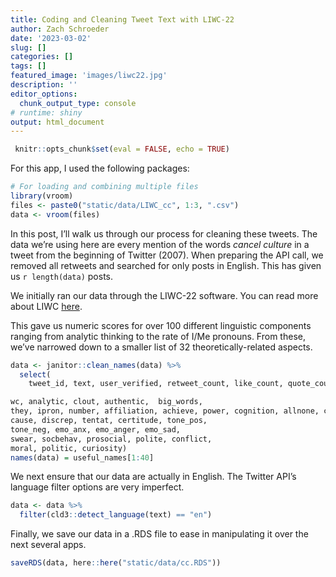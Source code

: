 ```yaml
---
title: Coding and Cleaning Tweet Text with LIWC-22
author: Zach Schroeder
date: '2023-03-02'
slug: []
categories: []
tags: []
featured_image: 'images/liwc22.jpg'
description: ''
editor_options: 
  chunk_output_type: console
# runtime: shiny
output: html_document
---
```


```r
 knitr::opts_chunk$set(eval = FALSE, echo = TRUE)
```

For this app, I used the following packages:

```r
# For loading and combining multiple files
library(vroom)
files <- paste0("static/data/LIWC_cc", 1:3, ".csv")
data <- vroom(files)
```

In this post, I'll walk us through our process for cleaning these tweets. The data we're using here are every mention of the words *cancel culture* in a tweet from the beginning of Twitter (2007). When preparing the API call, we removed all retweets and searched for only posts in English. This has given us `r length(data)` posts.

We initially ran our data through the LIWC-22 software. You can read more about LIWC [here](https://www.liwc.app/).

This gave us numeric scores for over 100 different linguistic components ranging from analytic thinking to the rate of I/Me pronouns. From these, we've narrowed down to a smaller list of 32 theoretically-related aspects.

```r
data <- janitor::clean_names(data) %>% 
  select(
    tweet_id, text, user_verified, retweet_count, like_count, quote_count, user_followers_count, user_following_count, 

wc, analytic, clout, authentic,  big_words,
they, ipron, number, affiliation, achieve, power, cognition, allnone, cogproc, insight, 
cause, discrep, tentat, certitude, tone_pos,
tone_neg, emo_anx, emo_anger, emo_sad,
swear, socbehav, prosocial, polite, conflict,
moral, politic, curiosity)
names(data) = useful_names[1:40]
```

We next ensure that our data are actually in English. The Twitter API's language filter options are very imperfect.

```r
data <- data %>% 
  filter(cld3::detect_language(text) == "en")
```

Finally, we save our data in a .RDS file to ease in manipulating it over the next several apps.

```r
saveRDS(data, here::here("static/data/cc.RDS"))
```

